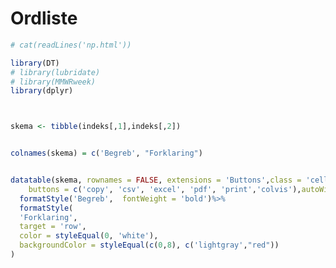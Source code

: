 # Ordliste

```r
# cat(readLines('np.html'))
```



```r
library(DT)
# library(lubridate)
# library(MMWRweek)
library(dplyr)



skema <- tibble(indeks[,1],indeks[,2])


colnames(skema) = c('Begreb', "Forklaring")


datatable(skema, rownames = FALSE, extensions = 'Buttons',class = 'cell-border hover compact', escape = FALSE,  options = list(searchHighlight = TRUE,pageLength = 18,dom = 'Bfrt',language = list(url = '////cdn.datatables.net/plug-ins/1.10.20/i18n/Danish.json'),
    buttons = c('copy', 'csv', 'excel', 'pdf', 'print','colvis'),autoWidth = TRUE, columnDefs = list(list(className = 'dt-left', targets = 0:0))))%>%
  formatStyle('Begreb',  fontWeight = 'bold')%>%
  formatStyle(
  'Forklaring',
  target = 'row',
  color = styleEqual(0, 'white'),
  backgroundColor = styleEqual(c(0,8), c('lightgray',"red"))
)




```
